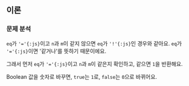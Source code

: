 ## 이론

### 문제 분석

`eq`가 `'='{:js}`이고 `n`과 `m`이 같지 않으면 `eq`가 `'!'{:js}`인 경우와 같아요.
`eq`가 `'='{:js}`이면 '같거나'를 뜻하기 때문이에요.

그래서 먼저 `eq`가 `'='{:js}`이고 `n`과 `m`이 같은지 확인하고, 같으면 `1`을 반환해요.

Boolean 값을 숫자로 바꾸면, `true`는 `1`로, `false`는 `0`으로 바뀌어요.
